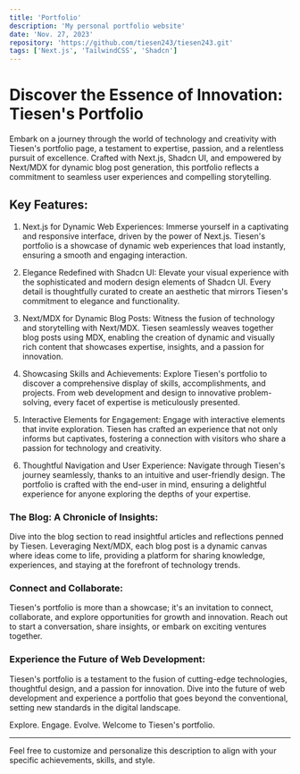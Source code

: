 ```yaml
---
title: 'Portfolio'
description: 'My personal portfolio website'
date: 'Nov. 27, 2023'
repository: 'https://github.com/tiesen243/tiesen243.git'
tags: ['Next.js', 'TailwindCSS', 'Shadcn']
---
```


# Discover the Essence of Innovation: Tiesen's Portfolio

Embark on a journey through the world of technology and creativity with Tiesen's portfolio page, a testament to expertise, passion, and a relentless pursuit of excellence. Crafted with Next.js, Shadcn UI, and empowered by Next/MDX for dynamic blog post generation, this portfolio reflects a commitment to seamless user experiences and compelling storytelling.

## Key Features:

1. Next.js for Dynamic Web Experiences:
Immerse yourself in a captivating and responsive interface, driven by the power of Next.js. Tiesen's portfolio is a showcase of dynamic web experiences that load instantly, ensuring a smooth and engaging interaction.

2. Elegance Redefined with Shadcn UI:
Elevate your visual experience with the sophisticated and modern design elements of Shadcn UI. Every detail is thoughtfully curated to create an aesthetic that mirrors Tiesen's commitment to elegance and functionality.

3. Next/MDX for Dynamic Blog Posts:
Witness the fusion of technology and storytelling with Next/MDX. Tiesen seamlessly weaves together blog posts using MDX, enabling the creation of dynamic and visually rich content that showcases expertise, insights, and a passion for innovation.

4. Showcasing Skills and Achievements:
Explore Tiesen's portfolio to discover a comprehensive display of skills, accomplishments, and projects. From web development and design to innovative problem-solving, every facet of expertise is meticulously presented.

5. Interactive Elements for Engagement:
Engage with interactive elements that invite exploration. Tiesen has crafted an experience that not only informs but captivates, fostering a connection with visitors who share a passion for technology and creativity.

6. Thoughtful Navigation and User Experience:
Navigate through Tiesen's journey seamlessly, thanks to an intuitive and user-friendly design. The portfolio is crafted with the end-user in mind, ensuring a delightful experience for anyone exploring the depths of your expertise.

### The Blog: A Chronicle of Insights:
Dive into the blog section to read insightful articles and reflections penned by Tiesen. Leveraging Next/MDX, each blog post is a dynamic canvas where ideas come to life, providing a platform for sharing knowledge, experiences, and staying at the forefront of technology trends.

### Connect and Collaborate:
Tiesen's portfolio is more than a showcase; it's an invitation to connect, collaborate, and explore opportunities for growth and innovation. Reach out to start a conversation, share insights, or embark on exciting ventures together.

### Experience the Future of Web Development:
Tiesen's portfolio is a testament to the fusion of cutting-edge technologies, thoughtful design, and a passion for innovation. Dive into the future of web development and experience a portfolio that goes beyond the conventional, setting new standards in the digital landscape.

Explore. Engage. Evolve. Welcome to Tiesen's portfolio.

___

Feel free to customize and personalize this description to align with your specific achievements, skills, and style.
